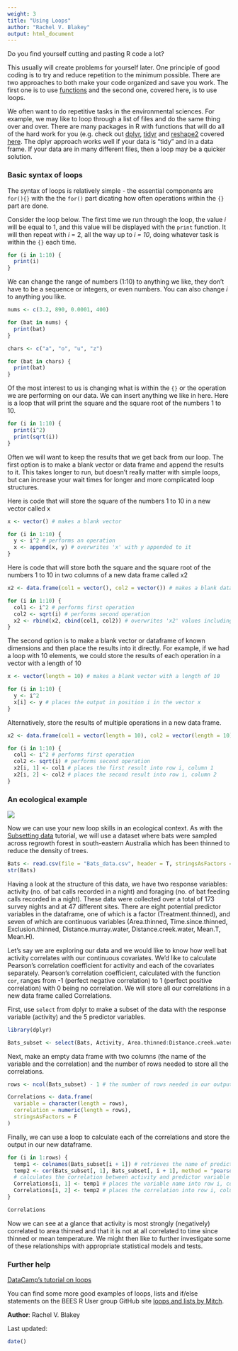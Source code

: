 ```yaml
---
weight: 3
title: "Using Loops"
author: "Rachel V. Blakey"
output: html_document
---
```


Do you find yourself cutting and pasting R code a lot? 

This usually will create problems for yourself later.  One principle of good coding is to try and reduce repetition to the minimum possible. There are two approaches to both make your code organized and save you work. The first one is to use   [functions](/../coding-skills/writing-functions/) and the second one, covered here, is to use loops.  

We often want to do repetitive tasks in the environmental sciences. For example, we may like to loop through a list of files and do the same thing over and over. There are many packages in R with functions that will do all of the hard work for you (e.g. check out [dplyr](https://cran.r-project.org/web/packages/dplyr/index.html), [tidyr](https://blog.rstudio.org/2014/07/22/introducing-tidyr/) and [reshape2](https://cran.r-project.org/web/packages/reshape2/) covered [here](/../data-manipulation/). The dplyr approach works well if your data is "tidy" and in a data frame. If your data are in many different files, then a loop may be a quicker solution.  
  

### Basic syntax of loops
 
The syntax of loops is relatively simple - the essential components are `for(){}` with the the `for()` part dicating how often operations within the `{}` part are done.

Consider the loop below. The first time we run through the loop, the value *i* will be equal to 1, and this value will be displayed with the `print` function. It will then repeat with *i* = 2, all the way up to *i = 10*, doing whatever task is within the `{}` each time.

```r
for (i in 1:10) {
  print(i)
}
```

We can change the range of numbers (1:10) to anything we like, they don't have to be a sequence or integers, or even numbers. You can also change *i* to anything you like.

```r
nums <- c(3.2, 890, 0.0001, 400)

for (bat in nums) {
  print(bat)
}

chars <- c("a", "o", "u", "z")

for (bat in chars) {
  print(bat)
}
```

Of the most interest to us is changing what is within the `{}` or the operation we are performing on our data. We can insert anything we like in here. Here is a loop that will print the square and the square root of the numbers 1 to 10.

```r
for (i in 1:10) {
  print(i^2)
  print(sqrt(i))
}
```

Often we will want to keep the results that we get back from our loop. The first option is to make a blank vector or data frame and append the results to it. This takes longer to run, but doesn't really matter with simple loops, but can increase your wait times for longer and more complicated loop structures.

Here is code that will store the square of the numbers 1 to 10 in a new vector called x

```r
x <- vector() # makes a blank vector

for (i in 1:10) {
  y <- i^2 # performs an operation
  x <- append(x, y) # overwrites 'x' with y appended to it
}
```

Here is code that will store both the square and the square root of the numbers 1 to 10 in two columns of a new data frame called x2

```r
x2 <- data.frame(col1 = vector(), col2 = vector()) # makes a blank data frame with two columns

for (i in 1:10) {
  col1 <- i^2 # performs first operation
  col2 <- sqrt(i) # performs second operation
  x2 <- rbind(x2, cbind(col1, col2)) # overwrites 'x2' values including the new row
}
```


The second option is to make a blank vector or dataframe of known dimensions and then place the results into it directly. For example, if we had a loop with 10 elements, we could store the results of each operation in a vector with a length of 10

```r
x <- vector(length = 10) # makes a blank vector with a length of 10

for (i in 1:10) {
  y <- i^2
  x[i] <- y # places the output in position i in the vector x
}
```

Alternatively, store the results of multiple operations in a new data frame.

```r

x2 <- data.frame(col1 = vector(length = 10), col2 = vector(length = 10)) # makes a blank data frame with two columns and 10 rows

for (i in 1:10) {
  col1 <- i^2 # performs first operation
  col2 <- sqrt(i) # performs second operation
  x2[i, 1] <- col1 # places the first result into row i, column 1
  x2[i, 2] <- col2 # places the second result into row i, column 2
}
```
  

### An ecological example
 

![](Subsetting_data_image.jpg)

Now we can use your new loop skills in an ecological context. As with the [Subsetting data](/../data-manipulation/subsetting-data) tutorial, we will use a dataset where bats were sampled across regrowth forest in south-eastern Australia which has been thinned to reduce the density of trees. 

```r
Bats <- read.csv(file = "Bats_data.csv", header = T, stringsAsFactors = F)
str(Bats)
```

Having a look at the structure of this data, we have two response variables: activity (no. of bat calls recorded in a night) and foraging (no. of bat feeding calls recorded in a night). These data were collected over a total of 173 survey nights and at 47 different sites. There are eight potential predictor variables in the dataframe, one of which is a factor (Treatment.thinned), and seven of which are continuous variables (Area.thinned, Time.since.thinned, Exclusion.thinned, Distance.murray.water, Distance.creek.water, Mean.T, Mean.H). 

Let's say we are exploring our data and we would like to know how well bat activity correlates with our continuous covariates. We'd like to calculate Pearson's correlation coefficient for activity and each of the covariates separately. Pearson's correlation coefficient, calculated with the function `cor`, ranges from -1 (perfect negative correlation) to 1 (perfect positive correlation) with 0 being no correlation. We will store all our correlations in a new data frame called Correlations.

First, use `select` from dplyr to make a subset of the data with the response variable (activity) and the 5 predictor variables.

```r
library(dplyr)

Bats_subset <- select(Bats, Activity, Area.thinned:Distance.creek.water)
```

Next, make an empty data frame with two columns (the name of the variable and the correlation) and the number of rows needed to store all the correlations.

```r
rows <- ncol(Bats_subset) - 1 # the number of rows needed in our output dataframe

Correlations <- data.frame(
  variable = character(length = rows),
  correlation = numeric(length = rows),
  stringsAsFactors = F
)
```

Finally, we can use a loop to calculate each of the correlations and store the output in our new dataframe.

```r
for (i in 1:rows) {
  temp1 <- colnames(Bats_subset[i + 1]) # retrieves the name of predictor variable
  temp2 <- cor(Bats_subset[, 1], Bats_subset[, i + 1], method = "pearson")
  # calculates the correlation between activity and predictor variable
  Correlations[i, 1] <- temp1 # places the variable name into row i, column 1
  Correlations[i, 2] <- temp2 # places the correlation into row i, column 2
}
```

```r
Correlations
```

Now we can see at a glance that activity is most strongly (negatively) correlated to area thinned and that it is not at all correlated to time since thinned or mean temperature. We might then like to further investigate some of these relationships with appropriate statistical models and tests.  
  

### Further help
 

[DataCamp's tutorial on loops](https://www.datacamp.com/community/tutorials/tutorial-on-loops-in-r#gs.8KE0Nx4)

You can find some more good examples of loops, lists and if/else statements on the BEES R User group GitHub site [loops and lists by Mitch](https://github.com/mitchest/BEES-ecocomp/blob/master/introToLoops.R).
  

**Author**: Rachel V. Blakey

Last updated:
```r
date()
```
